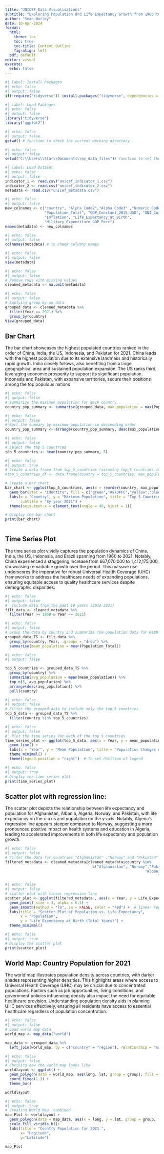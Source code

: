 ---
title: "UNICEF Data Visualisations"
subtitle: "Exploring Population and Life Expectancy Growth from 1960 to 2021"
author: "Sean Hurley"
date: 10-Apr-2024
format: 
  html:
    theme: lux
    toc: true
    toc-title: Content Outline
    fig-align: left
  pdf: default
editor: visual
execute:
  echo: false
---



```{r}
#| label: Install Packages
#| echo: false
#| output: false
if(!require("tidyverse")) install.packages("tidyverse", dependencies = TRUE)
```

```{r}
#| label: Load Packages
#| echo: false
#| output: false
library("tidyverse")
library("ggplot2")
```

```{r}
#| echo: false
#| output: false
getwd() # function to check the current working directory
```

```{r}
#| echo: false
#| output: false
setwd("C:\\Users\\Star\\Documents\\my_data_files")# function to set the current working directory
```

```{r}
#| label: Load Dataset
#| echo: false
#| output: false
indicator_1 <- read.csv("unicef_indicator_1.csv")
indicator_2 <- read.csv("unicef_indicator_2.csv")
metadata <- read.csv("unicef_metadata.csv")

```

```{r}
#| echo: false
#| output: false
new_colnames <- c("country", "Alpha_Code2","Alpha_Code3" ,"Numeric_Code", "ISO3C", "Year", 
                  "Population_Total", "GDP_Constant_2015_USD", "GNI_Current_USD", 
                  "Inflation", "Life_Expectancy_at_Birth",
                  "Military_Expenditure_GDP_Perc")
names(metadata) <- new_colnames
```

```{r}
#| echo: false
#| output: false
colnames(metadata) # To check columns names
```

```{r}
#| echo: false
#| output: false
view(metadata)
```

```{r}
#| echo: false
#| output: false
# Remove rows with missing values
cleaned_metadata <- na.omit(metadata)
```

```{r}
#| echo: false
#| output: false
# Applying group by on data 
grouped_data <- cleaned_metadata %>%
  filter(Year == 2021) %>%
  group_by(country)
View(grouped_data)
```

## Bar Chart

The bar chart showcases the highest populated countries ranked in the order of China, India, the US, Indonesia, and Pakistan for 2021. China leads with the highest population due to its extensive landmass and historically rapid growth. India closely follows, also benefiting from a large geographical area and sustained population expansion. The US ranks third, leveraging economic prosperity to support its significant population. Indonesia and Pakistan, with expansive territories, secure their positions among the top populous nations

```{r}
#| echo: false
#| output: false
# Summarize the maximum population for each country
country_pop_summary <- summarise(grouped_data, max_population = max(Population_Total))
```

```{r}
#| echo: false
#| output: false
# Sort the summary by maximum population in descending order
country_pop_summary <- arrange(country_pop_summary, desc(max_population))
```

```{r}
#| echo: false
#| output: false
# Select the top 5 countries
top_5_countries <- head(country_pop_summary, 5)
```

```{r}
#| echo: false
#| output: true
# Create a data frame from top_5_countries (assuming top_5_countries is a character vector)
#top_5_countries_df <- data.frame(country = top_5_countries, max_population = top_5_countries)

# Create a bar chart
bar_chart <- ggplot(top_5_countries, aes(x = reorder(country, max_population), y = max_population)) +
  geom_bar(stat = "identity", fill = c("green","#97DFFC","yellow","blue","#DECDF5")) +
  labs(x = "Country", y = "Maximum Population", title = "Top 5 Countries by Maximum Population",
       subtitle = "By year 2021") +
  theme(axis.text.x = element_text(angle = 45, hjust = 1))  

# Display the bar chart
print(bar_chart)
 
```

## Time Series Plot

The time series plot vividly captures the population dynamics of China, India, the US, Indonesia, and Brazil spanning from 1960 to 2021. Notably, China experienced a staggering increase from 667,070,000 to 1,412,175,000, showcasing remarkable growth over the period. This massive rise underscores the imperative for robust Universal Health Coverage (UHC) frameworks to address the healthcare needs of expanding populations, ensuring equitable access to quality healthcare services despite demographic disparities.

```{r}
#| echo: false
#| output: false
#  Include data from the past 10 years (2012-2021)
filt_data <- cleaned_metadata %>%
  filter(Year >= 1960 & Year <= 2021)

```

```{r}
#| echo: false
#| output: false
# Group the data by country and summarize the population data for each year
grouped_data_TS <- filt_data %>%
  group_by(country, Year, .groups = "drop") %>%
  summarise(mean_population = mean(Population_Total))
```

```{r}
#| echo: false
#| output: false

top_5_countries <- grouped_data_TS %>%
  group_by(country) %>%
  summarise(avg_population = mean(mean_population)) %>%
  top_n(5, avg_population) %>%
  arrange(desc(avg_population)) %>%
  pull(country)

```

```{r}
#| echo: false
#| output: false
# Filter the grouped data to include only the top 5 countries
top_5_data <- grouped_data_TS %>%
  filter(country %in% top_5_countries)
```

```{r}
#| echo: false
#| output: false
#  Plot the time series for each of the top 5 countries
time_series_plot <- ggplot(top_5_data, aes(x = Year, y = mean_population, group = country, color = country)) +
  geom_line() +
  labs(x = "Year", y = "Mean Population", title = "Population Changes of Top 5 Countries (1960-2021)") +
  theme_minimal() +
  theme(legend.position = "right")  # To set Position of legend

```

```{r}
#| echo: false
#| output: true
# Display the time series plot
print(time_series_plot)
```

## Scatter plot with regression line:

The scatter plot depicts the relationship between life expectancy and population for Afghanistan, Albania, Algeria, Norway, and Pakistan, with life expectancy on the x-axis and population on the y-axis. Notably, Algeria's regression line appears steeper compared to Norway, suggesting a more pronounced positive impact on health systems and education in Algeria, leading to accelerated improvements in both life expectancy and population growth.

```{r}
#| echo: false
#| output: false
# Filter the data for countries "Afghanistan" ,"Norway" and "Pakistan"
filtered_metadata <- cleaned_metadata[cleaned_metadata$country %in% 
                                        c("Afghanistan", "Norway","Pakistan",
                                                                "Albania","Algeria",
                                                                      "Norway"), ]
```

```{r}
#| echo: false
#| output: false
# scatter plot with linear regression line
scatter_plot <- ggplot(filtered_metadata , aes(x = Year, y = Life_Expectancy_at_Birth, color = country)) +
  geom_point( size = 3, alpha = 0.5) +
  geom_smooth(method = "lm", se = FALSE, color = "red") +  # linear regression line
  labs(title = "Scatter Plot of Population vs. Life Expectancy",
       x = "Population",
       y = "Life Expectancy at Birth (Total Years)") +
  theme_minimal()

```

```{r}
#| echo: false
#| output: true
# Display the scatter plot
print(scatter_plot)
```

## World Map: Country Population for 2021

The world map illustrates population density across countries, with darker shades representing higher densities. This highlights areas where access to Universal Health Coverage (UHC) may be crucial due to concentrated populations. Factors such as job opportunities, living conditions, and government policies influencing density also impact the need for equitable healthcare provision. Understanding population density aids in planning UHC services effectively, ensuring all residents have access to essential healthcare regardless of population concentration.

```{r}
#| echo: false
#| output: false
# Load world map data
world_map <- map_data("world")

map_data <- grouped_data %>%
  left_join(world_map, by = c("country" = "region"), relationship = "many-to-many")

```

```{r}
#| echo: false
#| output: false
# Checking how the world map looks like
worldlayout <- ggplot() + 
  geom_polygon(data = world_map, aes(long, lat, group = group), fill = NA, color = 'grey') + 
  coord_fixed(1.3) + 
  theme_bw()

worldlayout
```

```{r}
#| echo: false
#| output: true
# Creating World Map  combined
map_Plot <- worldlayout + 
  geom_polygon(data = map_data, aes(x = long, y = lat, group = group, fill = Population_Total)) +
  scale_fill_viridis_b()+
  labs(title = "Country Population for 2021 ",
       x= "Logitude",
       y="Latitude")

map_Plot
```
